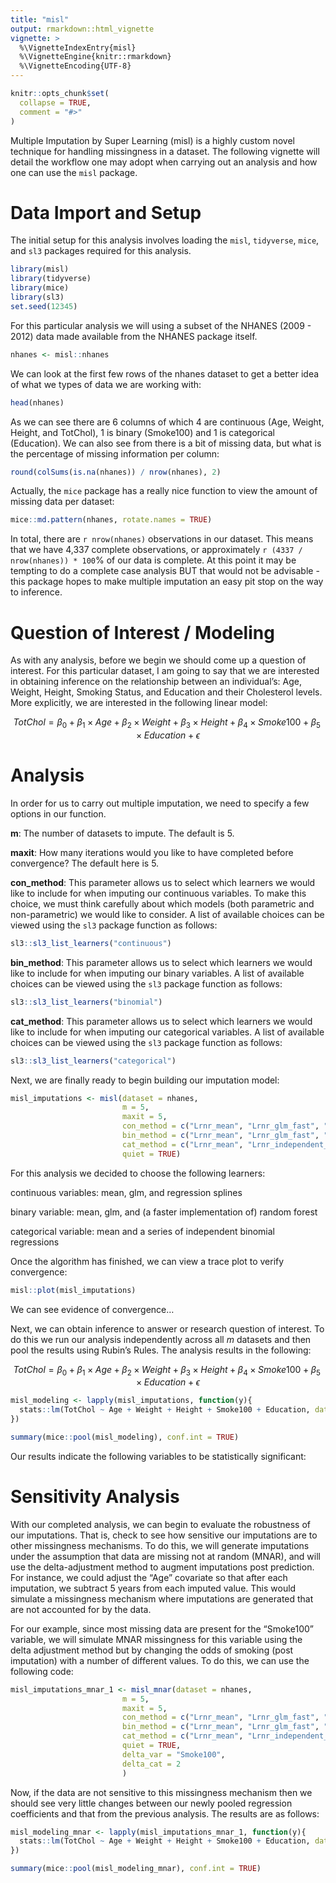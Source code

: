 ```yaml
---
title: "misl"
output: rmarkdown::html_vignette
vignette: >
  %\VignetteIndexEntry{misl}
  %\VignetteEngine{knitr::rmarkdown}
  %\VignetteEncoding{UTF-8}
---
```


```r
knitr::opts_chunk$set(
  collapse = TRUE,
  comment = "#>"
)
```

Multiple Imputation by Super Learning (misl) is a highly custom novel technique for handling missingness in a dataset. The following vignette will detail the workflow one may adopt when carrying out an analysis and how one can use the `misl` package.

# Data Import and Setup

The initial setup for this analysis involves loading the `misl`, `tidyverse`, `mice`, and `sl3` packages required for this analysis.

```r
library(misl)
library(tidyverse)
library(mice)
library(sl3)
set.seed(12345)
```

For this particular analysis we will using a subset of the NHANES (2009 - 2012) data made available from the NHANES package itself.

```r
nhanes <- misl::nhanes
```

We can look at the first few rows of the nhanes dataset to get a better idea of what we types of data we are working with:

```r
head(nhanes)
```

As we can see there are 6 columns of which 4 are continuous (Age, Weight, Height, and TotChol), 1 is binary  (Smoke100) and 1 is categorical (Education). We can also see from there is a bit of missing data, but what is the percentage of missing information per column:

```r
round(colSums(is.na(nhanes)) / nrow(nhanes), 2)
```

Actually, the `mice` package has a really nice function to view the amount of missing data per dataset:

```r
mice::md.pattern(nhanes, rotate.names = TRUE)
```

In total, there are `r nrow(nhanes)` observations in our dataset. This means that we have 4,337 complete observations, or approximately `r (4337 / nrow(nhanes)) * 100`% of our data is complete. At this point it may be tempting to do a complete case analysis BUT that would not be advisable - this package hopes to make multiple imputation an easy pit stop on the way to inference.

# Question of Interest / Modeling

As with any analysis, before we begin we should come up a question of interest. For this particular dataset, I am going to say that we are interested in obtaining inference on the relationship between an individual's: Age, Weight, Height, Smoking Status, and Education and their Cholesterol levels. More explicitly, we are interested in the following linear model:

$$TotChol = \beta_0 + \beta_1 \times Age + \beta_2 \times Weight + \beta_3 \times Height + \beta_4 \times Smoke100 + \beta_5 \times Education + \epsilon$$


# Analysis

In order for us to carry out multiple imputation, we need to specify a few options in our function.

__m__: The number of datasets to impute. The default is 5.

__maxit__: How many iterations would you like to have completed before convergence? The default here is 5.

__con_method__: This parameter allows us to select which learners we would like to include for when imputing our continuous variables. To make this choice, we must think carefully about which models (both parametric and non-parametric) we would like to consider. A list of available choices can be viewed using the `sl3` package function as follows:

```r
sl3::sl3_list_learners("continuous")
```

__bin_method__: This parameter allows us to select which learners we would like to include for when imputing our binary variables. A list of available choices can be viewed using the `sl3` package function as follows:

```r
sl3::sl3_list_learners("binomial")
```

__cat_method__: This parameter allows us to select which learners we would like to include for when imputing our categorical variables. A list of available choices can be viewed using the `sl3` package function as follows:

```r
sl3::sl3_list_learners("categorical")
```

Next, we are finally ready to begin building our imputation model:

```r
misl_imputations <- misl(dataset = nhanes,
                         m = 5, 
                         maxit = 5,
                         con_method = c("Lrnr_mean", "Lrnr_glm_fast", "Lrnr_earth"),
                         bin_method = c("Lrnr_mean", "Lrnr_glm_fast", "Lrnr_ranger"),
                         cat_method = c("Lrnr_mean", "Lrnr_independent_binomial"),
                         quiet = TRUE)
```

For this analysis we decided to choose the following learners:

continuous variables: mean, glm, and regression splines

binary variable: mean, glm, and (a faster implementation of) random forest

categorical variable: mean and a series of independent binomial regressions

Once the algorithm has finished, we can view a trace plot to verify convergence:

```r
misl::plot(misl_imputations)
```

We can see evidence of convergence... 

Next, we can obtain inference to answer or research question of interest. To do this we run our analysis independently across all $m$ datasets and then pool the results using Rubin's Rules. The analysis results in the following:

$$TotChol = \beta_0 + \beta_1 \times Age + \beta_2 \times Weight + \beta_3 \times Height + \beta_4 \times Smoke100 + \beta_5 \times Education + \epsilon$$
```r
misl_modeling <- lapply(misl_imputations, function(y){
  stats::lm(TotChol ~ Age + Weight + Height + Smoke100 + Education, data = y$datasets)
})

summary(mice::pool(misl_modeling), conf.int = TRUE)
```

Our results indicate the following variables to be statistically significant:


# Sensitivity Analysis

With our completed analysis, we can begin to evaluate the robustness of our imputations. That is, check to see how sensitive our imputations are to other missingness mechanisms. To do this, we will generate imputations under the assumption that data are missing not at random (MNAR), and will use the delta-adjustment method to augment imputations post prediction. For instance, we could adjust the "Age" covariate so that after each imputation, we subtract 5 years from each imputed value. This would simulate a missingness mechanism where imputations are generated that are not accounted for by the data.

For our example, since most missing data are present for the "Smoke100" variable, we will simulate MNAR missingness for this variable using the delta adjustment method but by changing the odds of smoking (post imputation) with a number of different values. To do this, we can use the following code:

```r
misl_imputations_mnar_1 <- misl_mnar(dataset = nhanes,
                         m = 5, 
                         maxit = 5,
                         con_method = c("Lrnr_mean", "Lrnr_glm_fast", "Lrnr_earth"),
                         bin_method = c("Lrnr_mean", "Lrnr_glm_fast", "Lrnr_ranger"),
                         cat_method = c("Lrnr_mean", "Lrnr_independent_binomial"),
                         quiet = TRUE,
                         delta_var = "Smoke100",
                         delta_cat = 2
                         )
```

Now, if the data are not sensitive to this missingness mechanism then we should see very little changes between our newly pooled regression coefficients and that from the previous analysis. The results are as follows:

```r
misl_modeling_mnar <- lapply(misl_imputations_mnar_1, function(y){
  stats::lm(TotChol ~ Age + Weight + Height + Smoke100 + Education, data = y$datasets)
})

summary(mice::pool(misl_modeling_mnar), conf.int = TRUE)
```




